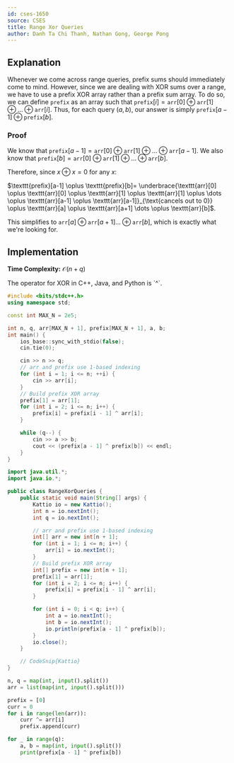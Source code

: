 ```yaml
---
id: cses-1650
source: CSES
title: Range Xor Queries
author: Danh Ta Chi Thanh, Nathan Gong, George Pong
---
```


## Explanation

Whenever we come across range queries, prefix sums should immediately come to
mind. However, since we are dealing with XOR sums over a range, we have to use a 
prefix XOR array rather than a prefix sum array. To do so, we can define 
$\texttt{prefix}$ as an array such that
$\texttt{prefix}[i]= \texttt{arr}[0] \oplus \texttt{arr}[1] \oplus \dots \oplus \texttt{arr}[i]$.
Thus, for each query $(a, b)$, our answer is simply
$\texttt{prefix}[a-1]\oplus \texttt{prefix}[b]$.

### Proof

We know that
$\texttt{prefix}[a-1]= \texttt{arr}[0] \oplus \texttt{arr}[1] \oplus \dots \oplus \texttt{arr}[a-1]$.
We also know that
$\texttt{prefix}[b]= \texttt{arr}[0] \oplus \texttt{arr}[1] \oplus \dots \oplus \texttt{arr}[b]$.

Therefore, since $x\oplus x = 0$ for any $x$:

$\texttt{prefix}[a-1] \oplus \texttt{prefix}[b]= \underbrace{\texttt{arr}[0] \oplus \texttt{arr}[0] \oplus \texttt{arr}[1] \oplus \texttt{arr}[1] \oplus \dots \oplus \texttt{arr}[a-1] \oplus \texttt{arr}[a-1]}_{\text{cancels out to 0}} \oplus \texttt{arr}[a] \oplus \texttt{arr}[a+1] \dots \oplus \texttt{arr}[b]$.

This simplifies to
$\texttt{arr}[a] \oplus \texttt{arr}[a+1] \dots \oplus \texttt{arr}[b]$, which
is exactly what we're looking for.

## Implementation

**Time Complexity:** $\mathcal{O}(n+q)$

<Info title="Implementation Note:">
The operator for XOR in C++, Java, and Python is `^`.
</Info>

<LanguageSection>

<CPPSection>

```cpp
#include <bits/stdc++.h>
using namespace std;

const int MAX_N = 2e5;

int n, q, arr[MAX_N + 1], prefix[MAX_N + 1], a, b;
int main() {
	ios_base::sync_with_stdio(false);
	cin.tie(0);

	cin >> n >> q;
	// arr and prefix use 1-based indexing
	for (int i = 1; i <= n; ++i) {
		cin >> arr[i];
	}
	// Build prefix XOR array
	prefix[1] = arr[1];
	for (int i = 2; i <= n; i++) {
		prefix[i] = prefix[i - 1] ^ arr[i];
	}

	while (q--) {
		cin >> a >> b;
		cout << (prefix[a - 1] ^ prefix[b]) << endl;
	}
}
```

</CPPSection>

<JavaSection>

```java
import java.util.*;
import java.io.*;

public class RangeXorQueries {
	public static void main(String[] args) {
		Kattio io = new Kattio();
		int n = io.nextInt();
		int q = io.nextInt();

		// arr and prefix use 1-based indexing
		int[] arr = new int[n + 1];
		for (int i = 1; i <= n; i++) {
			arr[i] = io.nextInt();
		}
		// Build prefix XOR array
		int[] prefix = new int[n + 1];
		prefix[1] = arr[1];
		for (int i = 2; i <= n; i++) {
			prefix[i] = prefix[i - 1] ^ arr[i];
		}

		for (int i = 0; i < q; i++) {
			int a = io.nextInt();
			int b = io.nextInt();
			io.println(prefix[a - 1] ^ prefix[b]);
		}
		io.close();
	}

	// CodeSnip{Kattio}
}
```

</JavaSection>

<PySection>

```py
n, q = map(int, input().split())
arr = list(map(int, input().split()))

prefix = [0]
curr = 0
for i in range(len(arr)):
    curr ^= arr[i]
    prefix.append(curr)

for _ in range(q):
    a, b = map(int, input().split())
    print(prefix[a - 1] ^ prefix[b])
```

</PySection>

</LanguageSection>
